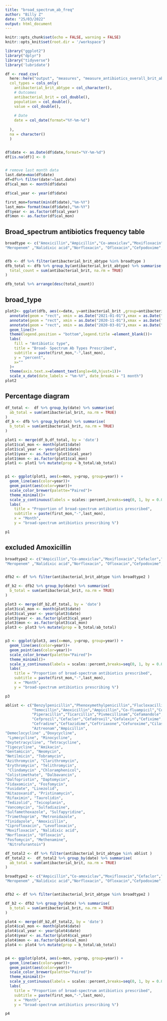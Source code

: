 ```yaml
---
title: "broad_spectrum_ab_freq"
author: "Billy Z"
date: "25/03/2022"
output: html_document
---
```


```r
knitr::opts_chunk$set(echo = FALSE, warning = FALSE)
knitr::opts_knit$set(root.dir = '/workspace')
```


```r
library("ggplot2")
library("dplyr")
library("tidyverse")
library('lubridate')
```



```r
df <- read_csv(
  here::here("output", "measures", "measure_antibiotics_overall_brit_abtype.csv"),  
  col_types = cols_only(
    antibacterial_brit_abtype = col_character(),
    # Outcomes
    antibacterial_brit = col_double(),
    population = col_double(),
    value = col_double(),
    
    # Date
    date = col_date(format="%Y-%m-%d")
    
  ),
  na = character()
  )


df$date <- as.Date(df$date,format="%Y-%m-%d")
df[is.na(df)] <- 0 


# remove last month data
last.date=max(df$date)
df=df%>% filter(date!=last.date)
df$cal_mon <- month(df$date)

df$cal_year <- year(df$date)

first_mon=format(min(df$date),"%m-%Y")
last_mon= format(max(df$date),"%m-%Y")
df$year <- as.factor(df$cal_year)
df$mon <- as.factor(df$cal_mon)

```

## Broad_spectrum antibiotics frequency table

```r

broadtype <- c("Amoxicillin","Ampicillin","Co-amoxiclav","Moxifloxacin","Cefaclor","Cefadroxil","Cefuroxime",     "Cefalexin","Cefazolin","Cefixime","Cefotaxime","Cefoxitin","Cefradine","Cefpirome","Ceftazidime","Ceftriaxone",    "Cefprozil","Ciprofloxacin","Co-fluampicil","Doripenem","Ertapenem", "Cilastatin","Cefamandole","Levofloxacin" , 
"Meropenem" ,"Nalidixic acid","Norfloxacin", "Ofloxacin","Cefpodoxime","Cefepime")


dfb <- df %>% filter(antibacterial_brit_abtype %in% broadtype )
dfb_total <- dfb %>% group_by(antibacterial_brit_abtype) %>% summarise(
  total_count = sum(antibacterial_brit, na.rm = TRUE)
)

dfb_total %>% arrange(desc(total_count))

```

## broad_type

```r

plot2<- ggplot(dfb, aes(x=date, y=antibacterial_brit ,group=antibacterial_brit_abtype,color=antibacterial_brit_abtype))+
  annotate(geom = "rect", xmin = as.Date("2021-01-01"),xmax = as.Date("2021-04-01"),ymin = -Inf, ymax = Inf,fill="grey80", alpha=0.5)+
  annotate(geom = "rect", xmin = as.Date("2020-11-01"),xmax = as.Date("2020-12-01"),ymin = -Inf, ymax = Inf,fill="grey80", alpha=0.5)+
  annotate(geom = "rect", xmin = as.Date("2020-03-01"),xmax = as.Date("2020-06-01"),ymin = -Inf, ymax = Inf,fill="grey80", alpha=0.5)+
  geom_line()+
  theme(legend.position = "bottom",legend.title =element_blank())+
  labs(
    fill = "Antibiotic type",
    title = "Broad- Spectrum Ab Types Prescribed",
    subtitle = paste(first_mon,"-",last_mon),
    y = "percent",
    x=""
  )+
  theme(axis.text.x=element_text(angle=60,hjust=1))+
  scale_x_date(date_labels = "%m-%Y", date_breaks = "1 month")
plot2


```








## Percentage diagram



```r

df_total <-  df %>% group_by(date) %>% summarise(
  ab_total = sum(antibacterial_brit, na.rm = TRUE)
)
df_b <- dfb %>% group_by(date) %>% summarise(
  b_total = sum(antibacterial_brit, na.rm = TRUE)
)

plot1 <- merge(df_b,df_total, by = 'date')
plot1$cal_mon <- month(plot1$date)
plot1$cal_year <- year(plot1$date)
plot1$year <- as.factor(plot1$cal_year)
plot1$mon <- as.factor(plot1$cal_mon)
plot1 <- plot1 %>% mutate(prop = b_total/ab_total)


p1 <- ggplot(plot1, aes(x=mon, y=prop, group=year)) +
  geom_line(aes(color=year))+
  geom_point(aes(color=year))+
  scale_color_brewer(palette="Paired")+
  theme_minimal()+
  scale_y_continuous(labels = scales::percent,breaks=seq(0, 1, by = 0.005))+
  labs(
    title = "Proportion of broad-spectrum antibiotics prescribed",
    subtitle = paste(first_mon,"-",last_mon),
    x = "Month",
    y = "broad-spectrum antibiotics prescribing %")

p1


```


## excluded Amoxicillin

```r

broadtype2 <- c("Ampicillin","Co-amoxiclav","Moxifloxacin","Cefaclor","Cefadroxil","Cefuroxime",     "Cefalexin","Cefazolin","Cefixime","Cefotaxime","Cefoxitin","Cefradine","Cefpirome","Ceftazidime","Ceftriaxone",    "Cefprozil","Ciprofloxacin","Co-fluampicil","Doripenem","Ertapenem", "Cilastatin","Cefamandole","Levofloxacin" , 
"Meropenem" ,"Nalidixic acid","Norfloxacin", "Ofloxacin","Cefpodoxime","Cefepime")


dfb2 <- df %>% filter(antibacterial_brit_abtype %in% broadtype2 )

df_b2 <- dfb2 %>% group_by(date) %>% summarise(
  b_total = sum(antibacterial_brit, na.rm = TRUE)
)

plot3 <- merge(df_b2,df_total, by = 'date')
plot3$cal_mon <- month(plot3$date)
plot3$cal_year <- year(plot3$date)
plot3$year <- as.factor(plot3$cal_year)
plot3$mon <- as.factor(plot3$cal_mon)
plot3 <- plot3 %>% mutate(prop = b_total/ab_total)


p3 <- ggplot(plot3, aes(x=mon, y=prop, group=year)) +
  geom_line(aes(color=year))+
  geom_point(aes(color=year))+
  scale_color_brewer(palette="Paired")+
  theme_minimal()+
  scale_y_continuous(labels = scales::percent,breaks=seq(0, 1, by = 0.005))+
  labs(
    title = "Proportion of broad-spectrum antibiotics prescribed",
    subtitle = paste(first_mon,"-",last_mon),
    x = "Month",
    y = "broad-spectrum antibiotics prescribing %")

p3


```


```r
ablist <- c("Benzylpenicillin","Phenoxymethylpenicillin","Flucloxacillin",
            "Temocillin","Amoxicillin","Ampicillin","Co-fluampicil","Co-amoxiclav","Flucloxacillin",
            "Piperacillin","Ticarcillin","Pivmecillinam","Cefamandole","Cefazolin","Cefepime","Cefpirome",
            "Cefprozil","Cefaclor","Cefadroxil","Cefalexin","Cefixime","Cefotaxime","Cefoxitin","Cefpodoxime",
            "Cefradine","Ceftazidime","Ceftriaxone","Cefuroxime","Cilastatin","Doripenem","Ertapenem","Meropenem",
            "Aztreonam","Ampicillin",
"Demeclocycline" ,"Doxycycline",
 "Lymecycline", "Minocycline",
"Oxytetracycline", "Tetracycline",
"Tigecycline", "Amikacin",
"Gentamicin", "Neomycin",
"Netilmicin", "Tobramycin",
"Azithromycin", "Clarithromycin",
"Erythromycin", "Telithromycin",
 "Clindamycin" ,"Chloramphenicol",
"Colistimethate", "Dalbavancin",
"Dalfopristin", "Daptomycin",
"Fidaxomicin", "Fosfomycin",
"Fusidate", "Linezolid",
"Nitazoxanid", "Pristinamycin",
"Rifaximin", "Taurolidin",
"Tedizolid", "Teicoplanin",
"Vancomycin", "Sulfadiazine",
"Sulfamethoxazole", "Sulfapyridine",
"Trimethoprim", "Metronidazole",
"Tinidazole", "Amoxicillin",
"Ciprofloxacin", "Levofloxacin",
"Moxifloxacin", "Nalidixic acid",
"Norfloxacin", "Ofloxacin",
"Fosfomycin", "Methenamine",
 "Nitrofurantoin")

df_total2 <- df %>% filter(antibacterial_brit_abtype %in% ablist )
df_total2 <-  df_total2 %>% group_by(date) %>% summarise(
  ab_total = sum(antibacterial_brit, na.rm = TRUE)
)

broadtype2 <- c("Ampicillin","Co-amoxiclav","Moxifloxacin","Cefaclor","Cefadroxil","Cefuroxime",     "Cefalexin","Cefazolin","Cefixime","Cefotaxime","Cefoxitin","Cefradine","Cefpirome","Ceftazidime","Ceftriaxone",    "Cefprozil","Ciprofloxacin","Co-fluampicil","Doripenem","Ertapenem", "Cilastatin","Cefamandole","Levofloxacin" , 
"Meropenem" ,"Nalidixic acid","Norfloxacin", "Ofloxacin","Cefpodoxime","Cefepime")


dfb2 <- df %>% filter(antibacterial_brit_abtype %in% broadtype2 )

df_b2 <- dfb2 %>% group_by(date) %>% summarise(
  b_total = sum(antibacterial_brit, na.rm = TRUE)
)

plot4 <- merge(df_b2,df_total2, by = 'date')
plot4$cal_mon <- month(plot4$date)
plot4$cal_year <- year(plot4$date)
plot4$year <- as.factor(plot4$cal_year)
plot4$mon <- as.factor(plot4$cal_mon)
plot4 <- plot4 %>% mutate(prop = b_total/ab_total)


p4 <- ggplot(plot4, aes(x=mon, y=prop, group=year)) +
  geom_line(aes(color=year))+
  geom_point(aes(color=year))+
  scale_color_brewer(palette="Paired")+
  theme_minimal()+
  scale_y_continuous(labels = scales::percent,breaks=seq(0, 1, by = 0.005))+
  labs(
    title = "Proportion of broad-spectrum antibiotics prescribed",
    subtitle = paste(first_mon,"-",last_mon),
    x = "Month",
    y = "broad-spectrum antibiotics prescribing %")

p4

```



